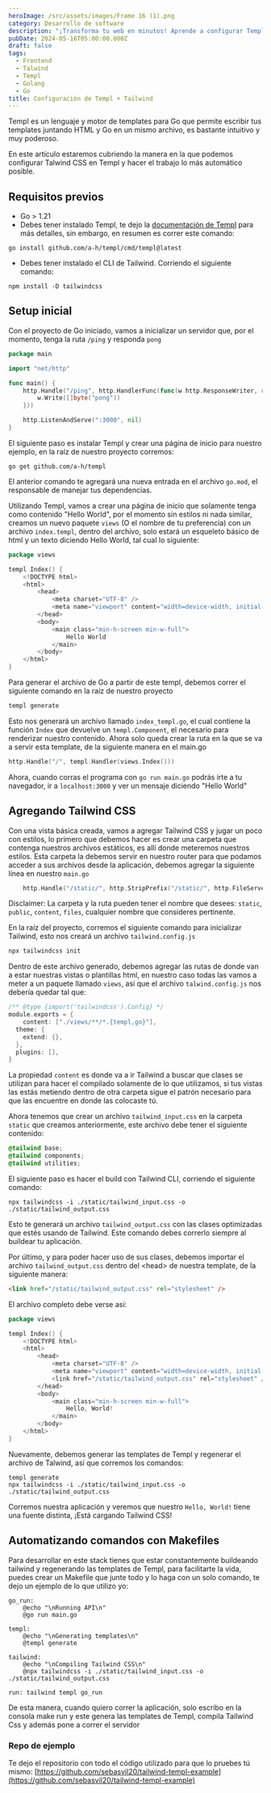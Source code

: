 ```yaml
---
heroImage: /src/assets/images/Frame 16 (1).png
category: Desarrollo de software
description: "¡Transforma tu web en minutos! Aprende a configurar Templ con Tailwind CSS en Go y descubre cómo combinar el poder de un lenguaje robusto con el estilo moderno y eficiente de uno de los mejores frameworks de CSS. Dale un toque profesional a tus proyectos y eleva tu desarrollo web al siguiente nivel. \U0001F680"
pubDate: 2024-05-16T05:00:00.000Z
draft: false
tags:
  - Frontend
  - Talwind
  - Templ
  - Golang
  - Go
title: Configuración de Templ + Tailwind
---
```


Templ es un lenguaje y motor de templates para Go que permite escribir tus templates juntando HTML y Go en un mismo archivo, es bastante intuitivo y muy poderoso.

En este artículo estaremos cubriendo la manera en la que podemos configurar Talwind CSS en Templ y hacer el trabajo lo más automático posible.

## Requisitos previos

- Go > 1.21
- Debes tener instalado Templ, te dejo la [documentación de Templ](https://templ.guide/quick-start/installation 'Documentación de Templ') para más detalles, sin embargo, en resumen es correr este comando:

```
go install github.com/a-h/templ/cmd/templ@latest
```

- Debes tener instalado el CLI de Tailwind. Corriendo el siguiente comando:

```
npm install -D tailwindcss
```

## Setup inicial

Con el proyecto de Go iniciado, vamos a inicializar un servidor que, por el momento, tenga la ruta `/ping` y responda `pong`

```go
package main

import "net/http"

func main() {
	http.Handle("/ping", http.HandlerFunc(func(w http.ResponseWriter, r *http.Request) {
		w.Write([]byte("pong"))
	}))

	http.ListenAndServe(":3000", nil)
}
```

El siguiente paso es instalar Templ y crear una página de inicio para nuestro ejemplo, en la raíz de nuestro proyecto corremos:

```
go get github.com/a-h/templ
```

El anterior comando te agregará una nueva entrada en el archivo `go.mod`, el responsable de manejar tus dependencias.

Utilizando Templ, vamos a crear una página de inicio que solamente tenga como contenido "Hello World", por el momento sin estilos ni nada similar, creamos un nuevo paquete `views` (O el nombre de tu preferencia) con un archivo `index.templ`, dentro del archivo, solo estará un esqueleto básico de html y un texto diciendo Hello World, tal cual lo siguiente:

```go
package views

templ Index() {
    <!DOCTYPE html>
    <html>
    	<head>
    		<meta charset="UTF-8" />
    		<meta name="viewport" content="width=device-width, initial-scale=1.0" />
    	</head>
    	<body>
    		<main class="min-h-screen min-w-full">
    		    Hello World
    		</main>
    	</body>
    </html>
}
```

Para generar el archivo de Go a partir de este templ, debemos correr el siguiente comando en la raíz de nuestro proyecto

```go
templ generate
```

Esto nos generará un archivo llamado `index_templ.go`, el cual contiene la función `Index` que devuelve un `templ.Component`, el necesario para renderizar nuestro contenido. Ahora solo queda crear la ruta en la que se va a servir esta template, de la siguiente manera en el main.go

```go
http.Handle("/", templ.Handler(views.Index()))
```

Ahora, cuando corras el programa con `go run main.go` podrás irte a tu navegador, ir a `localhost:3000` y ver un mensaje diciendo "Hello World"

## Agregando Tailwind CSS

Con una vista básica creada, vamos a agregar Tailwind CSS y jugar un poco con estilos, lo primero que debemos hacer es crear una carpeta que contenga nuestros archivos estáticos, es allí donde meteremos nuestros estilos. Esta carpeta la debemos servir en nuestro router para que podamos acceder a sus archivos desde la aplicación, debemos agregar la siguiente línea en nuestro `main.go`

```go
	http.Handle("/static/", http.StripPrefix("/static/", http.FileServer(http.Dir("./static"))))
```

Disclaimer: La carpeta y la ruta pueden tener el nombre que desees: `static`, `public`, `content`, `files`, cualquier nombre que consideres pertinente.

En la raíz del proyecto, corremos el siguiente comando para inicializar Tailwind, esto nos creará un archivo `tailwind.config.js`

```go
npx tailwindcss init
```

Dentro de este archivo generado, debemos agregar las rutas de donde van a estar nuestras vistas o plantillas html, en nuestro caso todas las vamos a meter a un paquete llamado `views`, así que el archivo `talwind.config.js` nos debería quedar tal que:

```go
/** @type {import('tailwindcss').Config} */
module.exports = {
	content: ["./views/**/*.{templ,go}"],
  theme: {
    extend: {},
  },
  plugins: [],
}
```

La propiedad `content` es donde va a ir Tailwind a buscar que clases se utilizan para hacer el compilado solamente de lo que utilizamos, si tus vistas las estás metiendo dentro de otra carpeta sigue el patrón necesario para que las encuentre en donde las colocaste tú.

Ahora tenemos que crear un archivo `tailwind_input.css` en la carpeta `static` que creamos anteriormente, este archivo debe tener el siguiente contenido:

```css
@tailwind base;
@tailwind components;
@tailwind utilities;
```

El siguiente paso es hacer el build con Tailwind CLI, corriendo el siguiente comando:

```
npx tailwindcss -i ./static/tailwind_input.css -o ./static/tailwind_output.css
```

Esto te generará un archivo `tailwind_output.css` con las clases optimizadas que estés usando de Tailwind. Este comando debes correrlo siempre al buildear tu aplicación.

Por último, y para poder hacer uso de sus clases, debemos importar el archivo `tailwind_output.css` dentro del \<head> de nuestra template, de la siguiente manera:

```html
<link href="/static/tailwind_output.css" rel="stylesheet" />
```

El archivo completo debe verse así:

```go
package views

templ Index() {
    <!DOCTYPE html>
    <html>
    	<head>
    		<meta charset="UTF-8" />
    		<meta name="viewport" content="width=device-width, initial-scale=1.0" />
    		<link href="/static/tailwind_output.css" rel="stylesheet" />
    	</head>
    	<body>
    		<main class="min-h-screen min-w-full">
                Hello, World!
    		</main>
    	</body>
    </html>
}
```

Nuevamente, debemos generar las templates de Templ y regenerar el archivo de Talwind, así que corremos los comandos:

```
templ generate
npx tailwindcss -i ./static/tailwind_input.css -o ./static/tailwind_output.css
```

Corremos nuestra aplicación y veremos que nuestro `Hello, World!` tiene una fuente distinta, ¡Está cargando Tailwind CSS!

## Automatizando comandos con Makefiles

Para desarrollar en este stack tienes que estar constantemente buildeando tailwind y regenerando las templates de Templ, para facilitarte la vida, puedes crear un Makefile que junte todo y lo haga con un solo comando, te dejo un ejemplo de lo que utilizo yo:

```
go_run:
	@echo "\nRunning API\n"
	@go run main.go

templ:
	@echo "\nGenerating templates\n"
	@templ generate

tailwind:
	@echo "\nCompiling Tailwind CSS\n"
	@npx tailwindcss -i ./static/tailwind_input.css -o ./static/tailwind_output.css

run: tailwind templ go_run
```

De esta manera, cuando quiero correr la aplicación, solo escribo en la consola make run y este genera las templates de Templ, compila Tailwind Css y además pone a correr el servidor

### Repo de ejemplo

Te dejo el repositorio con todo el código utilizado para que lo pruebes tú mismo: [https://github.com/sebasvil20/tailwind-templ-example](https://github.com/sebasvil20/tailwind-templ-example)
